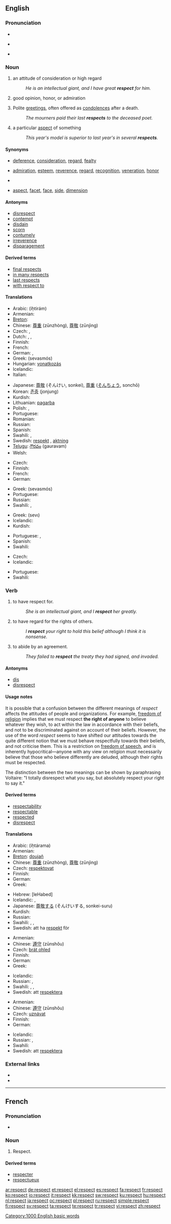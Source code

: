 {{wikipedia|Respect (disambiguation)}}
==English==

{{rank|greatest|property|started|742|respect|that's|Christian|food}}

===Pronunciation===
* {{IPA|/ɹɪˈspɛkt/}}
* {{audio|en-us-respects.ogg|Audio (US)}}
*: {{rhymes|ɛkt}}
* {{hyphenation|re|spect}}

===Noun===
{{en-noun|s|-}}

# {{uncountable}} an attitude of consideration or high regard
#: ''He is an intellectual giant, and I have great '''respect''' for him.''
# {{uncountable}} good opinion, honor, or admiration
# {{uncountable|always plural}} Polite [[greetings]], often offered as [[condolences]] after a death.
#: ''The mourners paid their last '''respects''' to the deceased poet.''
# {{countable}} a particular [[aspect]] of something
#: ''This year's model is superior to last year's in several '''respects'''.''

====Synonyms====
* {{sense|attitude of consideration}} [[deference]], [[consideration]], [[regard]], [[fealty]]
* {{sense|good opinion}} [[admiration]], [[esteem]], [[reverence]], [[regard]], [[recognition]], [[veneration]], [[honor]]
* {{sense|polite greetings, condolences}}
* {{sense|aspect}} [[aspect]], [[facet]], [[face]], [[side]], [[dimension]]

====Antonyms====
* [[disrespect]]
* [[contempt]]
* [[disdain]]
* [[scorn]]
* [[contumely]]
* [[irreverence]]
* [[disparagement]]

====Derived terms====
* [[final respects]]
* [[in many respects]]
* [[last respects]]
* [[with respect to]]

====Translations====
{{trans-top|admiration for a person or entity because of perceived merit}}
* Arabic: {{Arab|[[احترم]]}} (iḥtirám) {{m}}
* Armenian: {{t-|hy|հարգանք|tr=hargank'|sc=Armn|xs=Armenian}}
* [[Breton]]: {{t-|br|doujañs|f|xs=Breton}}
* Chinese: [[尊重]] (zūnzhòng), [[尊敬]] (zūnjìng)
* Czech: {{t-|cs|respekt|m}}, {{t-|cs|úcta|f}}
* Dutch: {{t+|nl|respect|m}}, {{t+|nl|achting|f}}, {{t+|nl|eerbied|f}}
* Finnish: {{t-|fi|kunnioitus}}
* French: {{t+|fr|respect|m}}
* German: {{t+|de|Achtung|f}}, {{t+|de|Respekt|m}}
* Greek: {{t+|el|σεβασμός|m|sc=Grek}} (sevasmós)
* Hungarian: [[vonatkozás]]
* Icelandic: {{t|is|virðing|f}}
* Italian: {{t+|it|rispetto|m}}
{{trans-mid}}
* Japanese: [[尊敬]] (そんけい, sonkei), [[尊重]] ([[そんちょう]], sonchō)
* Korean: [[존중]] (jonjung)
* Kurdish: {{ku-Arab|[[ڕێز]]}}
* Lithuanian: [[pagarba]] {{f}}
* Polish: {{t+|pl|respekt|m}}, {{t+|pl|szacunek|m}}
* Portuguese: {{t+|pt|respeito|m}}
* Romanian: {{t-|ro|respect}}
* Russian: {{t+|ru|уважение|n|tr=uvažénije|sc=Cyrl}}
* Spanish: {{t-|es|respecto|m}}
* Swahili: {{t+|sw|tii|xs=Swahili}},  {{t|sw|adabu|xs=Swahili}}
* Swedish: [[respekt]] {{c}}, [[aktning]] {{c}}
* [[Telugu]]: [[గౌరవం]] (gauravam)
* Welsh: {{t-|cy|parch|m|xs=Welsh}}
{{trans-bottom}}

{{trans-top|tolerance}}
* Czech: {{t-|cs|ohled|m}}
* Finnish: {{t-|fi|kunnioitus}}
* French: {{t+|fr|tolérance|f}}
* German: {{t+|de|Respekt|m}}
{{trans-mid}}
* Greek: {{t+|el|σεβασμός|m|sc=Grek}} (sevasmós)
* Portuguese: {{t+|pt|tolerância|f}}
* Russian: {{t+|ru|уважение|n|tr=uvažénije|sc=Cyrl}}
* Swahili: {{t+|sw|tii|xs=Swahili}},  {{t|sw|adabu|xs=Swahili}}
{{trans-bottom}}

{{trans-top|polite greetings}}
* Greek: {{t-|el|σέβη|m|sc=Grek}} (sevι)
* Icelandic: {{t|is|virðing|f}}
* Kurdish: {{ku-Arab|[[ڕێزوسڵاو]]}}
{{trans-mid}}
* Portuguese: {{t+|pt|respeito|m}}, {{t+|pt|reverência|f}}
* Spanish: {{t+|es|respeto|m}}
* Swahili: {{t|sw|adabu|xs=Swahili}}
{{trans-bottom}}

{{trans-top|particular aspect of something}}
* Czech: {{t-|cs|ohled|m}}
* Icelandic: {{t|is|leyti|n}}
{{trans-mid}}
* Portuguese: {{t+|pt|respeito|m}}
* Swahili: {{t|sw|adabu|xs=Swahili}}
{{trans-bottom}}

===Verb===
{{en-verb}}

# to have respect for.
#: ''She is an intellectual giant, and I '''respect''' her greatly.''
# to have regard for the rights of others.
#: ''I '''respect''' your right to hold this belief although I think it is nonsense.''
# to abide by an agreement.
#: ''They failed to '''respect''' the treaty they had signed, and invaded.''

====Antonyms====
* [[dis]]<!-- or can it also be spelled "diss"? -->
* [[disrespect]]

====Usage notes====
It is possible that a confusion between the different meanings of ''respect'' affects the attitudes of people and organizations. For example, [[freedom of religion]] implies that we must respect '''the right of anyone''' to believe whatever they wish, to act within the law in accordance with their beliefs, and not to be discriminated against on account of their beliefs. However, the use of the word ''respect'' seems to have shifted our attitudes towards the quite different notion that we must behave respectfully towards their beliefs, and not criticise them. This is a restriction on [[freedom of speech]], and is inherently hypocritical&mdash;anyone with any view on religion must necessarily believe that those who believe differently are deluded, although their rights must be respected.

The distinction between the two meanings can be shown by paraphrasing Voltaire: "I totally disrespect what you say, but absolutely respect your right to say it."

====Derived terms====
* [[respectability]]
* [[respectable]]
* [[respected]]
* [[disrespect]]

====Translations====
{{trans-top|to have respect for}}
* Arabic: {{Arab|[[احترم]]}} (iḥtárama)
* Armenian: {{t-|hy|հարգել|tr=hargel|sc=Armn|xs=Armenian}}
* [[Breton]]: [[doujañ]]
* Chinese: [[尊重]] (zūnzhòng), [[尊敬]] (zūnjìng)
* Czech: [[respektovat]]
* Finnish: {{t+|fi|kunnioittaa}}
* German: {{t+|de|respektieren}}
* Greek: {{t+|el|σέβομαι|sc=Grek}}
{{trans-mid}}
* Hebrew: {{t+|he|לכבד|sc=Hebr}} [leHabed]
* Icelandic: {{t|is|virða}},  {{t|is|bera virðingu fyrir}}
* Japanese: [[尊敬する]] (そんけいする, sonkei-suru)
* Kurdish: {{ku-Arab|[[ڕێز گرتن]]}}
* Russian: {{t+|ru|уважать|n|tr=uvažát’|sc=Cyrl}} {{impf}}
* Swahili: {{t|sw|adabu|xs=Swahili}},  {{t|sw|heshimu}},  {{t|sw|taadhima}}
* Swedish: att ha [[respekt]] för
{{trans-bottom}}

{{trans-top|to have regard for the rights of others}}
* Armenian: {{t-|hy|հարգել|tr=hargel|sc=Armn|xs=Armenian}}
* Chinese: [[遵守]] (zūnshǒu)
* Czech: [[brát ohled]]
* Finnish: {{t+|fi|kunnioittaa}}
* German: {{t+|de|respektieren}}
* Greek: {{t+|el|σέβομαι|sc=Grek}}
{{trans-mid}}
* Icelandic: {{t|is|virða}}
* Russian: {{t+|ru|уважать|n|tr=uvažát’|sc=Cyrl}} {{impf}}, {{t+|ru|соблюдать|n|tr=sobljudát’|sc=Cyrl}} {{impf}}
* Swahili: {{t|sw|adabu|xs=Swahili}},  {{t|sw|taadhima}},  {{t|sw|heshimu}}
* Swedish: att [[respektera]]
{{trans-bottom}}

{{trans-top|to abide by an agreement}}
* Armenian: {{t-|hy|հարգել|tr=hargel|sc=Armn|xs=Armenian}}
* Chinese: [[遵守]] (zūnshǒu)
* Czech: [[uznávat]]
* Finnish: {{t+|fi|kunnioittaa}}
* German: {{t+|de|respektieren}}
{{trans-mid}}
* Icelandic: {{t|is|virða}}
* Russian: {{t+|ru|уважать|n|tr=uvažát’|sc=Cyrl}} {{impf}}, {{t+|ru|соблюдать|n|tr=sobljudát’|sc=Cyrl}} {{impf}}
* Swahili: {{t|sw|adabu|xs=Swahili}}
* Swedish: att [[respektera]]
{{trans-bottom}}

===External links===
* {{R:Webster 1913}}
* {{R:Century 1911}}

[[Category:1000 English basic words]]

----

==French==

===Pronunciation===
* {{audio|Fr-Respect-fr-Paris.ogg|Audio (FR)}}

===Noun===
{{fr-noun|m}}

# Respect.

====Derived terms====
* [[respecter]]
* [[respectueux]]

[[ar:respect]]
[[de:respect]]
[[et:respect]]
[[el:respect]]
[[es:respect]]
[[fa:respect]]
[[fr:respect]]
[[ko:respect]]
[[io:respect]]
[[it:respect]]
[[kk:respect]]
[[sw:respect]]
[[ku:respect]]
[[hu:respect]]
[[nl:respect]]
[[ja:respect]]
[[oc:respect]]
[[pl:respect]]
[[ru:respect]]
[[simple:respect]]
[[fi:respect]]
[[sv:respect]]
[[ta:respect]]
[[te:respect]]
[[tr:respect]]
[[vi:respect]]
[[zh:respect]]